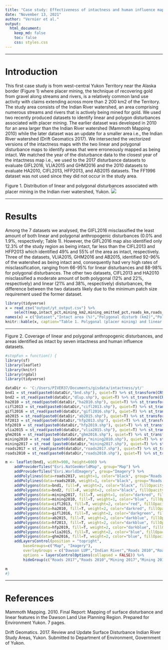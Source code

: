 ```yaml
---
title: "Case study: Effectiveness of intactness and human influence maps at detecting linear and polygonal disturbances associated with placer mining in the Yukon"
date: "November 13, 2021"
author: "Vernier et al."
output:
  html_document:
    keep_md: false
    toc: false
    css: styles.css
---
```


---

# Introduction

This first case study is from west-central Yukon Territory near the Alaska border (Figure 1) where placer mining, the technique of recovering gold from gravel along streams and rivers, is a relatively common land use activity with claims extending across more than 2 200 km2 of the Territory. The study area consists of the Indian River watershed, an area comprising numerous streams and rivers that is actively being mined for gold. We used two recently produced datasets to identify linear and polygon disturbances associated with placer mining. The earlier dataset was developed in 2010 for an area larger than the Indian River watershed (Mammoth Mapping 2010) while the later dataset was an update for a smaller area i.e., the Indian River watershed (Drift Geomatics 2017). We intersected the vectorized versions of the intactness maps with the two linear and polygonal disturbance maps to identify areas that were erroneously mapped as being intact. We matched the year of the disturbance data to the closest year of the intactness map i.e., we used to the 2017 disturbance datasets to evaluate GIFL2016, VLIA2015 and GHM2016 and the 2010 datasets to evaluate HA2010, CIFL2013, HFP2013, and AB2015 datasets. The FF1996 dataset was not used since they did not occur in the study area.

Figure 1. Distribution of linear and polygonal disturbances associated with placer mining in the Indian river watershed, Yukon.
<img src="output/yt_study_region.png">

---

# Results

Among the 7 datasets we analysed, the GIFL2016 misclassified the least amount of both linear and polygonal anthropogenic disturbances (0.0% and 1.9%, respectively; Table 1). However, the GIFL2016 map also identified only 12.3% of the study region as being intact, far less than the CIFL2013 and HFP2013 which identified 49% and 55% of the area as intact, respectively. Three of the datasets, VLIA2015, GHM2016 and AB2015, identified 92-96% of the watershed as being intact and, consequently had very high rates of misclassification, ranging from 66-95% for linear disturbances and 88-98% for polygonal disturbances. The other two datasets, CIFL2013 and HA2010 misclassified a moderate amount of both polygonal (12% and 22%, respectively) and linear (21% and 38%, respectively) disturbances, the difference between the two datasets likely due to the minimum patch size requirement used the former dataset.


```r
library(tidyverse)
x = read_csv("output/yt_output.csv") %>%
    select(map,intact_pct,mining_km2,mining_omitted_pct,roads_km,roads_omitted_pct)
names(x) = c("Dataset","Intact area (%)","Polygonal disturb (km2)","Polygonal error (%)","Linear disturb (km)","Linear error (%)")
knitr::kable(x, caption="Table 1. Polygonal (placer mining) and linear (mostly roads) disturbances wrongly classified as intact in the Indian River watershed, Yukon (2,257.4 km2).")
```

---

Figure 2. Coverage of linear and polygonal anthropogenic disturbances, and areas identified as intact by seven intactness and human influence datasets.

```r
#stopFun = function() {
library(sf)
library(leaflet)
library(knitr)
library(rgdal)
library(tidyverse)

dataDir <- 'C:/Users/PIVER37/Documents/gisdata/intactness/yt/'
bnd1 = st_read(paste0(dataDir,"bnd.shp"), quiet=T) %>% st_transform(CRS("+proj=longlat +datum=WGS84"))
bnd2 = st_read(paste0(dataDir,"dlup.shp"), quiet=T) %>% st_transform(CRS("+proj=longlat +datum=WGS84"))
ha2010 = st_read(paste0(dataDir,"ha2010.shp"), quiet=T) %>% st_transform(CRS("+proj=longlat +datum=WGS84"))
cifl2013 = st_read(paste0(dataDir,"cifl2013.shp"), quiet=T) %>% st_transform(CRS("+proj=longlat +datum=WGS84"))
gifl2016 = st_read(paste0(dataDir,"gifl2016.shp"), quiet=T) %>% st_transform(CRS("+proj=longlat +datum=WGS84"))
ab2015 = st_read(paste0(dataDir,"ab2015.shp"), quiet=T) %>% st_transform(CRS("+proj=longlat +datum=WGS84"))
hf2013 = st_read(paste0(dataDir,"hfp2013.shp"), quiet=T) %>% st_transform(CRS("+proj=longlat +datum=WGS84"))
hfp2019 = st_read(paste0(dataDir,"hfp2019.shp"), quiet=T) %>% st_transform(CRS("+proj=longlat +datum=WGS84"))
vlia2015 = st_read(paste0(dataDir,"vlia2015.shp"), quiet=T) %>% st_transform(CRS("+proj=longlat +datum=WGS84"))
ghm2016 = st_read(paste0(dataDir,"ghm2016.shp"), quiet=T) %>% st_transform(CRS("+proj=longlat +datum=WGS84"))
mining2010 = st_read (paste0(dataDir,"mining2010.shp"), quiet=T) %>% st_transform(CRS("+proj=longlat +datum=WGS84"))
mining2017 = st_read (paste0(dataDir,"mining2017.shp"), quiet=T) %>% st_transform(CRS("+proj=longlat +datum=WGS84"))
roads2017 = st_read(paste0(dataDir,"roads2017.shp"), quiet=T) %>% st_transform(CRS("+proj=longlat +datum=WGS84"))
roads2010 = st_read(paste0(dataDir,"roads2010.shp"), quiet=T) %>% st_transform(CRS("+proj=longlat +datum=WGS84"))

m <- leaflet(bnd1, width=900, height=600) %>%
    addProviderTiles("Esri.NatGeoWorldMap", group="Map") %>%
    addProviderTiles("Esri.WorldImagery", group="Imagery") %>%
    addPolylines(data=roads2017, weight=1, color="black", group="Roads 2017") %>%
    addPolylines(data=roads2010, weight=1, color="black", group="Roads 2010") %>%
    addPolygons(data=bnd1, fill=F, weight=2, color="black", fillOpacity=1, group="Indian River") %>%
    addPolygons(data=bnd2, fill=F, weight=2, color="black", fillOpacity=1, group="Dawson LUP") %>%
    addPolygons(data=mining2017, fill=T, weight=1, color="darkred", fillOpacity=0.5, group="Mining 2017") %>%
    addPolygons(data=mining2010, fill=T, weight=1, color="blue", fillOpacity=0.5, group="Mining 2010") %>%
    addPolygons(data=cifl2013, fill=T, weight=2, color="red", fillOpacity=0.5, group="CIFL2013") %>%
    addPolygons(data=ha2010, fill=T, weight=2, color="darkred", fillOpacity=0.5, group="HA2010") %>%
    addPolygons(data=gifl2016, fill=T, weight=2, color="darkgreen", fillOpacity=0.5, group="GIFL2016") %>%
    addPolygons(data=ab2015, fill=T, weight=2, color="darkblue", fillOpacity=0.5, group="AB2015") %>%
    addPolygons(data=hf2013, fill=T, weight=2, color="darkblue", fillOpacity=0.5, group="HFP2013") %>%
    addPolygons(data=hfp2019, fill=T, weight=2, color="darkblue", fillOpacity=0.5, group="CHFP2019") %>%
    addPolygons(data=vlia2015, fill=T, weight=2, color="blue", fillOpacity=0.5, group="VLIA2015") %>%
    addPolygons(data=ghm2016, fill=T, weight=2, color="blue", fillOpacity=0.5, group="GHM2016") %>%
    addLayersControl(position = "topright",
        baseGroups=c("Map", "Imagery"),
        overlayGroups = c("Dawson LUP","Indian River","Roads 2010","Roads 2017","Mining 2010","Mining 2017","HA2010","CIFL2013","GIFL2016","AB2015","HFP2013","CHFP2019","VLIA2015","GHM2016"),
        options = layersControlOptions(collapsed = FALSE)) %>%
        hideGroup(c("Roads 2017","Roads 2010","Mining 2017","Mining 2010","HA2010","CIFL2013","GIFL2016","AB2015","HFP2013","CHFP2019","VLIA2015","GHM2016"))

m
#}
```

---

# References

Mammoth Mapping. 2010. Final Report: Mapping of surface disturbance and linear features in the Dawson Land Use Planning Region. Prepared for Environment Yukon. 7 pages.

Drift Geomatics. 2017. Review and Update Surface Disturbance Indian River Study Areas, Yukon. Submitted to Department of Environment, Government of Yukon.
